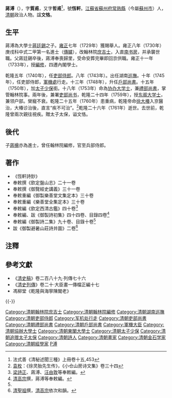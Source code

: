 {{明清人物信息框
| 姓名 = 蔣溥
| 原名 =
| 圖片名稱= 
| 圖片大小 = 240px
| 圖片說明 =
| 最高職務 = 太子少保東閣大學士
| 國家 = 大清
| 爵位 =
| 籍貫 = [[江蘇|江蘇]][[蘇州府|蘇州府]][[常熟縣|常熟縣]]
| 族裔 = 漢族
| 旗籍 = 
| 字號 = 字質甫，又字哲甫，號恆軒
| 諡號 = 文恪
| 出生日期 = 康熙四十七年（1708年）
| 出生地點 = [[江蘇|江蘇]][[常熟縣|常熟縣]]
| 逝世日期 = 乾隆二十六年（1761年）
| 逝世地點 = [[北京|京師]]
| 墓葬 =
| 配偶 =
| 親屬 =（曾祖）[[蔣棻|蔣棻]]<br>（祖父）[[蔣伊|蔣伊]]<br>（父）[[蔣廷錫|蔣廷錫]]<br>（弟）[[蔣洲|蔣洲]]
| 出身 = 
*雍正八年庚戌科進士出身
| 經歷 = 
| 著作 =
}}

'''蔣溥'''（{{bd|1708年||1761年|catIdx=J蔣}}），字'''質甫'''，又字'''哲甫'''<ref>法式善《清秘述聞三種》上冊卷十五,453</ref>，號'''恆軒'''。[[江蘇省|江蘇省]][[蘇州府|蘇州府]][[常熟縣|常熟縣]]（今屬[[蘇州市|蘇州市]]）人，[[清朝|清朝]]政治人物。諡'''文恪'''。

==生平==
蔣溥為大學士[[蔣廷錫|蔣廷錫]]之子。[[雍正|雍正]]七年（1729年）獲賜舉人。雍正八年（1730年）庚戌科中式二甲第一名進士（[[傳臚|傳臚]]），改翰林院[[庶吉士|庶吉士]]，入直[[南书房|南书房]]，并承襲世職。父蔣廷錫卒後，蔣溥奉喪歸里，受命安葬完畢即回京供職。雍正十一年（1733年），授[[編修|編修]]，四遷內閣學士。

乾隆五年（1740年），任[[吏部侍郎|吏部侍郎]]。八年（1743年）。出任湖南[[巡撫|巡撫]]。十年（1745年），任吏部侍郎，[[軍機處|軍機處]]行走。十三年（1748年），升任[[戶部尚書|戶部尚書]]。十五年（1750年），加[[太子少保|太子少保]]銜。十八年（1753年）命為[[协办大学士|协办大学士]]，兼[[禮部尚書|禮部尚書]]，掌管翰林院事。兩年後，兼署[[吏部尚书|吏部尚书]]，乾隆二十四年（1759年），授[[东阁大学士|东阁大学士]]，兼领户部。榮寵不衰。乾隆二十五年（1760年）患重病，乾隆帝命[[徐大椿|徐大椿]]入京醫治，大椿诊治後，直言“疾不可治”。<ref>[[袁枚|袁枚]]：《徐灵胎先生传》，《小仓山房诗文集》卷三十四</ref>乾隆二十六年（1761年）逝世。去世前，乾隆曾兩次親往視疾。贈太子太保，谥文恪。

== 後代 ==
子[[蔣檙|蔣檙]]亦為進士，曾任翰林院編修，官至兵部侍郎。

== 著作 ==
*《恆軒詩鈔》
*奉敕撰《欽定盤山志》二十一卷
*奉敕撰《御覽經史講義》三十一卷
*奉敕重編《御製樂善堂文集定本》三十卷
*奉敕重編《樂善堂全集定本》三十卷
*奉敕編《欽定西清古鑑》四十卷<ref>[[梁詩正|梁詩正]]、蔣溥、[[汪由敦|汪由敦]]等奉敕編。</ref>
*奉敕編、跋《御製詩初集》四十四卷、目錄四卷<ref name="#1">[[清高宗|清高宗]]撰，蔣溥等奉敕編。</ref>
*奉敕編《御製詩二集》九十卷、目錄十卷<ref name="#1"/>
*跋《御製避暑山莊詩并圖》二卷<ref>[[清聖祖|清聖祖]]撰，[[清高宗|清高宗]]依次和韻。</ref>

== 注釋 ==
{{reflist}}

==參考文獻==
*《[[清史稿|清史稿]]》卷二百八十九·列傳七十六
*《[[清史列傳|清史列傳]]》卷二十·大臣畫一傳檔正編十七
*馮柳堂《乾隆與海寧陳閣老》

{{-}}
{{start box}}
{{s-off}}
{{succession box|[[梁詩正|梁詩正]]|[[李元亮|李元亮]]|[[清朝户部尚书列表#户部汉尚书|戶部漢尚書]]|<small>乾隆十三年四月乙丑－乾隆二十四年正月癸卯<br>（1748年5月8日－1759年2月18日）</small>}}
{{end box}}

{{雍正八年庚戌科殿試金榜}}
{{蔣棻家族}}
{{清朝入祀賢良祠}}
{{DEFAULTSORT:Jiang蔣}}
[[Category:清朝翰林院庶吉士|Category:清朝翰林院庶吉士]]
[[Category:清朝翰林院編修|Category:清朝翰林院編修]]
[[Category:清朝湖南巡撫|Category:清朝湖南巡撫]]
[[Category:清朝吏部侍郎|Category:清朝吏部侍郎]]
[[Category:军机处行走|Category:军机处行走]]
[[Category:清朝吏部尚書|Category:清朝吏部尚書]]
[[Category:清朝禮部尚書|Category:清朝禮部尚書]]
[[Category:清朝戶部尚書|Category:清朝戶部尚書]]
[[Category:軍機大臣|Category:軍機大臣]]
[[Category:清朝協辦大學士|Category:清朝協辦大學士]]
[[Category:清朝東閣大學士|Category:清朝東閣大學士]]
[[Category:清朝太子少保|Category:清朝太子少保]]
[[Category:清朝追赠太子太保|Category:清朝追赠太子太保]]
[[Category:清朝詩人|Category:清朝詩人]]
[[Category:清朝畫家|Category:清朝畫家]]
[[Category:清朝金石学家|Category:清朝金石学家]]
[[Category:清朝經學家|Category:清朝經學家]]
[[Category:常熟蔣氏|P溥]]